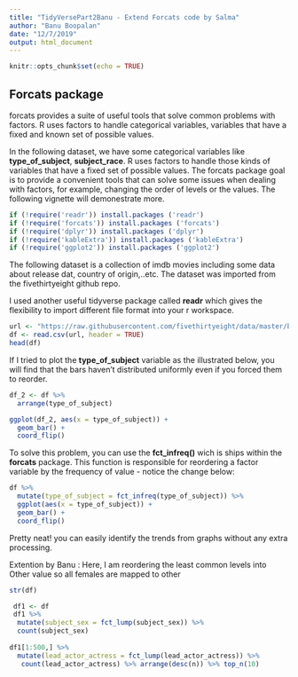 ```yaml
---
title: "TidyVersePart2Banu - Extend Forcats code by Salma"
author: "Banu Boopalan"
date: "12/7/2019"
output: html_document
---
```


```r
knitr::opts_chunk$set(echo = TRUE)
```
## Forcats package

forcats provides a suite of useful tools that solve common problems with factors. R uses factors to handle categorical variables, variables that have a fixed and known set of possible values.

In the following dataset, we have some categorical variables like **type_of_subject**, **subject_race**. R uses factors to handle those kinds of variables that have  a fixed set of possible values. The forcats package goal is to provide a convenient tools that can solve some issues when dealing with factors, for example, changing the order of  levels or the  values. The following vignette will demonestrate more.

```r
if (!require('readr')) install.packages ('readr')
if (!require('forcats')) install.packages ('forcats')
if (!require('dplyr')) install.packages ('dplyr')
if (!require('kableExtra')) install.packages ('kableExtra')
if (!require('ggplot2')) install.packages ('ggplot2')
```

The following dataset is a collection of imdb movies including some data about release dat, country of origin,..etc. The dataset was imported from the fivethirtyeight github repo.

I used another useful tidyverse package called **readr** which gives the flexibility to import different file format into your r workspace.

```r
url <- "https://raw.githubusercontent.com/fivethirtyeight/data/master/biopics/biopics.csv"
df <- read.csv(url, header = TRUE)
head(df)
```

If I tried to plot the **type_of_subject** variable as the illustrated below, you will find that the bars haven't distributed uniformly even if you forced them to reorder.  

```r
df_2 <- df %>%
  arrange(type_of_subject)

ggplot(df_2, aes(x = type_of_subject)) + 
  geom_bar() + 
  coord_flip()
```

To solve this problem, you can use the **fct_infreq()** wich is ships within the **forcats** package. This function is responsible for reordering a factor variable by the frequency of value - notice the change below:

```r
df %>%
  mutate(type_of_subject = fct_infreq(type_of_subject)) %>%
  ggplot(aes(x = type_of_subject)) + 
  geom_bar() + 
  coord_flip()
```

Pretty neat! you can easily identify the trends from graphs without any extra processing. 

Extention by Banu : Here, I am reordering the least common levels into Other value so all females are mapped to other

```r
str(df)

 df1 <- df 
 df1 %>%
  mutate(subject_sex = fct_lump(subject_sex)) %>%
  count(subject_sex)
 
df1[1:500,] %>%
  mutate(lead_actor_actress = fct_lump(lead_actor_actress)) %>%
   count(lead_actor_actress) %>% arrange(desc(n)) %>% top_n(10)
```











